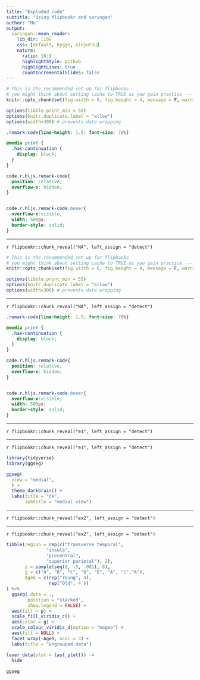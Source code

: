 ```yaml
---
title: "Exploded code"
subtitle: "Using flipbookr and xaringan"
author: "Me"
output:
  xaringan::moon_reader:
    lib_dir: libs
    css: [default, hygge, ninjutsu]
    nature:
      ratio: 16:9
      highlightStyle: github
      highlightLines: true
      countIncrementalSlides: false
---
```



```r
# This is the recommended set up for flipbooks
# you might think about setting cache to TRUE as you gain practice --- building flipbooks from scratch can be time consuming
knitr::opts_chunk$set(fig.width = 6, fig.height = 4, message = F, warning = FALSE, comment = "", cache = F)

options(tibble.print_min = 55)
options(knitr.duplicate.label = "allow")
options(width=300) # prevents data wrapping
```


```css
.remark-code{line-height: 1.5; font-size: 70%}

@media print {
  .has-continuation {
    display: block;
  }
}

code.r.hljs.remark-code{
  position: relative;
  overflow-x: hidden;
}


code.r.hljs.remark-code:hover{
  overflow-x:visible;
  width: 500px;
  border-style: solid;
}
```



---


`r flipbookr::chunk_reveal("NA", left_assign = "detect")`


```r
# This is the recommended set up for flipbooks
# you might think about setting cache to TRUE as you gain practice --- building flipbooks from scratch can be time consuming
knitr::opts_chunk$set(fig.width = 6, fig.height = 4, message = F, warning = FALSE, comment = "", cache = F)

options(tibble.print_min = 55)
options(knitr.duplicate.label = "allow")
options(width=300) # prevents data wrapping
```


---


`r flipbookr::chunk_reveal("NA", left_assign = "detect")`


```css
.remark-code{line-height: 1.5; font-size: 70%}

@media print {
  .has-continuation {
    display: block;
  }
}

code.r.hljs.remark-code{
  position: relative;
  overflow-x: hidden;
}


code.r.hljs.remark-code:hover{
  overflow-x:visible;
  width: 500px;
  border-style: solid;
}
```


---


`r flipbookr::chunk_reveal("e1", left_assign = "detect")`


---


`r flipbookr::chunk_reveal("e1", left_assign = "detect")`


```r
library(tidyverse)
library(ggseg)

ggseg(
  view = "medial",
  ) + 
  theme_darkbrain() + 
  labs(title = "dk",
       subtitle = "medial view")
```



---


`r flipbookr::chunk_reveal("ex2", left_assign = "detect")`


---


`r flipbookr::chunk_reveal("ex2", left_assign = "detect")`


```r
tibble(region = rep(c("transverse temporal",
               "insula",
               "precentral",
               "superior parietal"), 2),
       p = sample(seq(0, .5, .001), 8),
       g = c("A", "B", "C", "D", "B", "A", "C","A"),
       AgeG = c(rep("Young", 4),
                rep("Old", 4 ))
) %>%
  ggseg(.data = .,
        position = "stacked", 
        show.legend = FALSE) +
  aes(fill = p) +
  scale_fill_viridis_c() +
  aes(color = g) +
  scale_colour_viridis_d(option = "magma") + 
  aes(fill = NULL) + 
  facet_wrap(~AgeG, ncol = 3) +
  labs(title = "Ungrouped data") 

layer_data(plot = last_plot()) ->
  hide
  
ggseg

```


